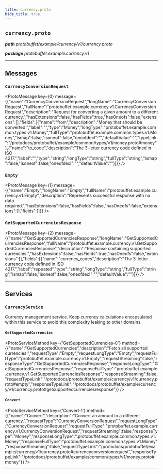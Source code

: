 ```yaml
---
title: currency.proto
hide_title: true
---
```



## `currency.proto`
_**path** protobuffet/example/currency/v1/currency.proto_

_**package** protobuffet.example.currency.v1_



---

## Messages


### `CurrencyConversionRequest`
<ProtoMessage key={0} message={{"name":"CurrencyConversionRequest","longName":"CurrencyConversionRequest","fullName":"protobuffet.example.currency.v1.CurrencyConversionRequest","description":"Request for converting a given amount to a different currency.","hasExtensions":false,"hasFields":true,"hasOneofs":false,"extensions":[],"fields":[{"name":"from","description":"Money that should be converted.","label":"","type":"Money","longType":"protobuffet.example.common.types.v1.Money","fullType":"protobuffet.example.common.types.v1.Money","ismap":false,"isoneof":false,"oneofdecl":"","defaultValue":"","typeLink":"/protodocs/protobuffet/example/common/types/v1/money.proto#money"},{"name":"to_code","description":"The 3-letter currency code defined in ISO 4217.","label":"","type":"string","longType":"string","fullType":"string","ismap":false,"isoneof":false,"oneofdecl":"","defaultValue":""}]}} />


### `Empty`
<ProtoMessage key={1} message={{"name":"Empty","longName":"Empty","fullName":"protobuffet.example.currency.v1.Empty","description":"Represents successful response with no data required.","hasExtensions":false,"hasFields":false,"hasOneofs":false,"extensions":[],"fields":[]}} />


### `GetSupportedCurrenciesResponse`
<ProtoMessage key={2} message={{"name":"GetSupportedCurrenciesResponse","longName":"GetSupportedCurrenciesResponse","fullName":"protobuffet.example.currency.v1.GetSupportedCurrenciesResponse","description":"Response containing supported currencies.","hasExtensions":false,"hasFields":true,"hasOneofs":false,"extensions":[],"fields":[{"name":"currency_codes","description":"The 3-letter currency code defined in ISO 4217.","label":"repeated","type":"string","longType":"string","fullType":"string","ismap":false,"isoneof":false,"oneofdecl":"","defaultValue":""}]}} />

---
## Services


### `CurrencyService`

Currency management service. Keep currency calculations encapsulated within this service
to avoid this complexity leaking to other domains.


#### `GetSupportedCurrencies`
<ProtoServiceMethod key={'GetSupportedCurrencies-0'} method={{"name":"GetSupportedCurrencies","description":"Fetch all supported currencies.","requestType":"Empty","requestLongType":"Empty","requestFullType":"protobuffet.example.currency.v1.Empty","requestStreaming":false,"responseType":"GetSupportedCurrenciesResponse","responseLongType":"GetSupportedCurrenciesResponse","responseFullType":"protobuffet.example.currency.v1.GetSupportedCurrenciesResponse","responseStreaming":false,"requestTypeLink":"/protodocs/protobuffet/example/currency/v1/currency.proto#empty","responseTypeLink":"/protodocs/protobuffet/example/currency/v1/currency.proto#getsupportedcurrenciesresponse"}} />


#### `Convert`
<ProtoServiceMethod key={'Convert-1'} method={{"name":"Convert","description":"Convert an amount to a different currency.","requestType":"CurrencyConversionRequest","requestLongType":"CurrencyConversionRequest","requestFullType":"protobuffet.example.currency.v1.CurrencyConversionRequest","requestStreaming":false,"responseType":"Money","responseLongType":".protobuffet.example.common.types.v1.Money","responseFullType":"protobuffet.example.common.types.v1.Money","responseStreaming":false,"requestTypeLink":"/protodocs/protobuffet/example/currency/v1/currency.proto#currencyconversionrequest","responseTypeLink":"/protodocs/protobuffet/example/common/types/v1/money.proto#money"}} />


---


  